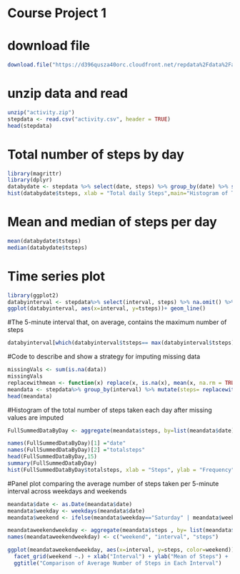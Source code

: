 
Course Project 1
=====================================

# download file 
```{r}
download.file("https://d396qusza40orc.cloudfront.net/repdata%2Fdata%2Factivity.zip", destfile = "activity.zip", mode="wb")
```

# unzip data and read
```{r}
unzip("activity.zip")
stepdata <- read.csv("activity.csv", header = TRUE)
head(stepdata)
```

# Total number of steps by day
```{r}
library(magrittr)
library(dplyr)
databydate <- stepdata %>% select(date, steps) %>% group_by(date) %>% summarize(tsteps= sum(steps)) %>%na.omit()
hist(databydate$tsteps, xlab = "Total daily Steps",main="Histogram of Total Steps by day", breaks = 20)
```

# Mean and median of steps per day
```{r}
mean(databydate$tsteps)
median(databydate$tsteps)
```

# Time series plot
```{r}
library(ggplot2)
databyinterval <- stepdata%>% select(interval, steps) %>% na.omit() %>% group_by(interval) %>% summarize(tsteps= mean(steps)) 
ggplot(databyinterval, aes(x=interval, y=tsteps))+ geom_line()
```

#The 5-minute interval that, on average, contains the maximum number of steps
```{r}
databyinterval[which(databyinterval$tsteps== max(databyinterval$tsteps)),]
```

#Code to describe and show a strategy for imputing missing data
```{r}
missingVals <- sum(is.na(data))
missingVals
replacewithmean <- function(x) replace(x, is.na(x), mean(x, na.rm = TRUE))
meandata <- stepdata%>% group_by(interval) %>% mutate(steps= replacewithmean(steps))
head(meandata)
```

#Histogram of the total number of steps taken each day after missing values are imputed
```{r}
FullSummedDataByDay <- aggregate(meandata$steps, by=list(meandata$date), sum)

names(FullSummedDataByDay)[1] ="date"
names(FullSummedDataByDay)[2] ="totalsteps"
head(FullSummedDataByDay,15)
summary(FullSummedDataByDay)
hist(FullSummedDataByDay$totalsteps, xlab = "Steps", ylab = "Frequency", main = "Total Daily Steps", breaks = 20)
```


#Panel plot comparing the average number of steps taken per 5-minute interval across weekdays and weekends
```{r}
meandata$date <- as.Date(meandata$date)
meandata$weekday <- weekdays(meandata$date)
meandata$weekend <- ifelse(meandata$weekday=="Saturday" | meandata$weekday=="Sunday", "Weekend", "Weekday" )

meandataweekendweekday <- aggregate(meandata$steps , by= list(meandata$weekend, meandata$interval), na.omit(mean))
names(meandataweekendweekday) <- c("weekend", "interval", "steps")

ggplot(meandataweekendweekday, aes(x=interval, y=steps, color=weekend)) + geom_line()+
  facet_grid(weekend ~.) + xlab("Interval") + ylab("Mean of Steps") +
  ggtitle("Comparison of Average Number of Steps in Each Interval")
```


